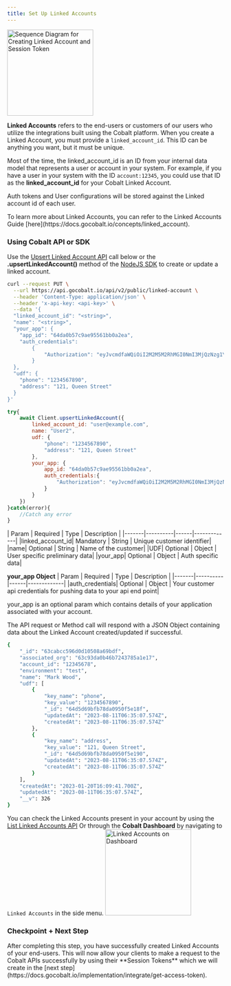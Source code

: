 ```yaml
---
title: Set Up Linked Accounts
---
```

<img height="200" src="/images/implementation/linked_account_sequence.png" alt="Sequence Diagram for Creating Linked Account and Session Token"/>

**Linked Accounts** refers to the end-users or customers of our users who utilize the integrations built using the Cobalt platform. When you create a Linked Account, you must provide a `linked_account_id`. This ID can be anything you want, but it must be unique.

Most of the time, the linked_account_id is an ID from your internal data model that represents a user or account in your system. For example, if you have a user in your system with the ID `account:12345`, you could use that ID as the **linked_account_id** for your Cobalt Linked Account.

Auth tokens and User configurations will be stored against the Linked account id of each user.

<Info> 
To learn more about Linked Accounts, you can refer to the Linked Accounts Guide [here](https://docs.gocobalt.io/concepts/linked_account).
</Info>

### Using Cobalt API or SDK
Use the [Upsert Linked Account API](https://docs.gocobalt.io/api-reference/customer/upsert-a-linked-account) call below or the **.upsertLinkedAccount()** method of the [NodeJS SDK](https://docs.gocobalt.io/sdks/server-side-sdks/nodejs-sdk) to create or update a linked account.
<CodeGroup>
```bash cURL
curl --request PUT \
  --url https://api.gocobalt.io/api/v2/public/linked-account \
  --header 'Content-Type: application/json' \
  --header 'x-api-key: <api-key>' \
  --data '{
  "linked_account_id": "<string>",
  "name": "<string>",
  "your_app": {
    "app_id": "64da0b57c9ae95561bb0a2ea",
    "auth_credentials":
        {
            "Authorization": "eyJvcmdfaWQiOiI2M2M5M2RhMGI0NmI3MjQzNzg1YTFlMTciLCJsaW5rZWRfYWNjb3VudF9pZCI6IjEyMzQ1Njc4IiwiZW52aXJvbm1lbnQiOiJ0ZXN0IiwiaWF0IjoxNjg2NjQzMDg5LCJleHAiOjE2ODY5MDIyODl9"
        }
  },
  "udf": {
    "phone": "1234567890",
    "address": "121, Queen Street"
  }
}'
```
```JavaScript NodeJS SDK
try{
    await Client.upsertLinkedAccount({
        linked_account_id: "user@example.com",
        name: "User2",
        udf: {
            "phone": "1234567890",
            "address": "121, Queen Street"
        },
        your_app: {
            app_id: "64da0b57c9ae95561bb0a2ea",
            auth_credentials:{
                "Authorization": "eyJvcmdfaWQiOiI2M2M5M2RhMGI0NmI3MjQzNzg1YTFlMTciLCJsaW5rZWRfYWNjb3VudF9pZCI6IjEyMzQ1Njc4IiwiZW52aXJvbm1lbnQiOiJ0ZXN0IiwiaWF0IjoxNjg2NjQzMDg5LCJleHAiOjE2ODY5MDIyODl9"
            }
        }
    })
}catch(error){
    //Catch any error
}
```
</CodeGroup>
| Param | Required | Type | Description |
|-------|----------|------|-------------|
|linked_account_id| Mandatory | String | Unique customer identifier|
|name| Optional | String | Name of the customer|
|UDF| Optional | Object | User specific preliminary data|
|your_app| Optional | Object | Auth specific data|

**your_app Object**
| Param | Required | Type | Description |
|-------|----------|------|-------------|
|auth_credentials| Optional | Object | Your customer api credentials for pushing data to your api end point|

<Info>
your_app is an optional param which contains details of your application associated with your account. 
</Info>

The API request or Method call will respond with a JSON Object containing data about the Linked Account created/updated if successful.
``` bash Response
{
    "_id": "63cabcc596d0d10508a69bdf",
    "associated_org": "63c93da0b46b7243785a1e17",
    "account_id": "12345678",
    "environment": "test",
    "name": "Mark Wood",
    "udf": [
        {
            "key_name": "phone",
            "key_value": "1234567890",
            "_id": "64d5d69bfb78da0950f5e18f",
            "updatedAt": "2023-08-11T06:35:07.574Z",
            "createdAt": "2023-08-11T06:35:07.574Z"
        },
        {
            "key_name": "address",
            "key_value": "121, Queen Street",
            "_id": "64d5d69bfb78da0950f5e190",
            "updatedAt": "2023-08-11T06:35:07.574Z",
            "createdAt": "2023-08-11T06:35:07.574Z"
        }
    ],
    "createdAt": "2023-01-20T16:09:41.700Z",
    "updatedAt": "2023-08-11T06:35:07.574Z",
    "__v": 326
}
```

You can check the Linked Accounts present in your account by using the [List Linked Accounts API](https://docs.gocobalt.io/api-reference/customer/list-linked-accounts) Or through the **Cobalt Dashboard** by navigating to `Linked Accounts` in the side menu.
<img height="200" src="/images/implementation/la.png" alt="Linked Accounts on Dashboard"/>

### Checkpoint + Next Step 

<Check>
After completing this step, you have successfully created Linked Accounts of your end-users. This will now allow your clients to make a request to the Cobalt APIs successfully by using their **Session Tokens** which we will create in the [next step](https://docs.gocobalt.io/implementation/integrate/get-access-token).
</Check>